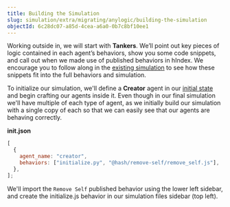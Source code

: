 ```yaml
---
title: Building the Simulation
slug: simulation/extra/migrating/anylogic/building-the-simulation
objectId: 6c28dc07-a85d-4cea-a6a0-0b7c8bf10ee1
---
```


Working outside in, we will start with **Tankers**. We’ll point out key pieces of logic contained in each agent’s behaviors, show you some code snippets, and call out when we made use of published behaviors in hIndex. We encourage you to follow along in the [existing simulation](https://simulation.hash.ai/@hash/oil-supply-chain) to see how these snippets fit into the full behaviors and simulation.

To initialize our simulation, we'll define a **Creator** agent in our [initial state](/docs/simulations/create/anatomy-of-an-agent/initial-state) and begin crafting our agents inside it. Even though in our final simulation we'll have multiple of each type of agent, as we initially build our simulation with a single copy of each so that we can easily see that our agents are behaving correctly.

**init.json**

```javascript
[
  {
    agent_name: "creator",
    behaviors: ["initialize.py", "@hash/remove-self/remove_self.js"],
  },
];
```

We'll import the `Remove Self` published behavior using the lower left sidebar, and create the initialize.js behavior in our simulation files sidebar \(top left\).
